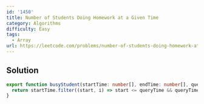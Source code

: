 ```yaml
---
id: '1450'
title: Number of Students Doing Homework at a Given Time
category: Algorithms
difficulty: Easy
tags:
  - Array
url: https://leetcode.com/problems/number-of-students-doing-homework-at-a-given-time
---
```


## Solution

```typescript showLineNumbers
export function busyStudent(startTime: number[], endTime: number[], queryTime: number): number {
  return startTime.filter((start, i) => start <= queryTime && queryTime <= endTime[i]).length;
}
```
